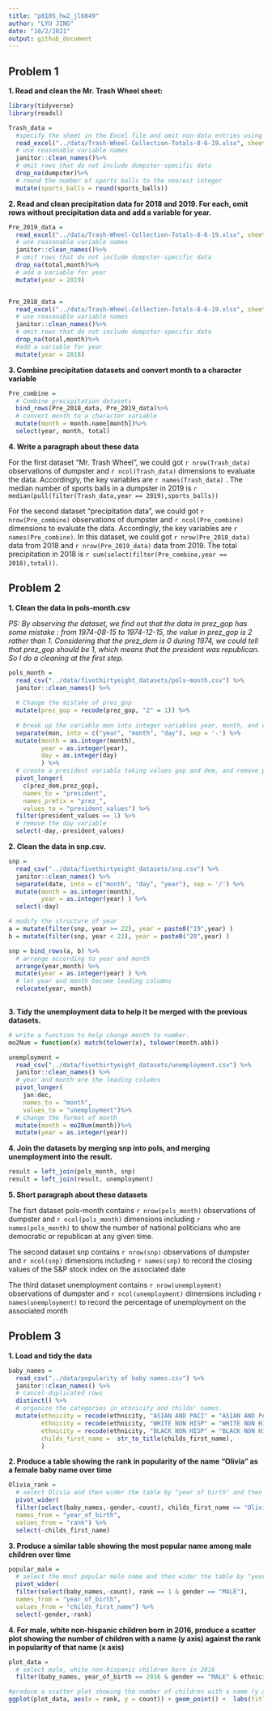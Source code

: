 ```yaml
---
title: "p8105_hw2_jl6049"
author: "LYU JING"
date: "10/2/2021"
output: github_document
---
```


## Problem 1

**1. Read and clean the Mr. Trash Wheel sheet:**

```r
library(tidyverse)
library(readxl)
```


```r
Trash_data = 
  #specify the sheet in the Excel file and omit non-data entries using arguments in read_excel
  read_excel("../data/Trash-Wheel-Collection-Totals-8-6-19.xlsx", sheet = "Mr. Trash Wheel", range = "A2:N408") %>%
  # use reasonable variable names
  janitor::clean_names()%>%
  # omit rows that do not include dumpster-specific data
  drop_na(dumpster)%>%
  # round the number of sports balls to the nearest integer
  mutate(sports_balls = round(sports_balls))


```

**2. Read and clean precipitation data for 2018 and 2019. For each, omit rows without precipitation data and add a variable for year.**

```r

Pre_2019_data = 
  read_excel("../data/Trash-Wheel-Collection-Totals-8-6-19.xlsx", sheet = "2019 Precipitation", skip = 1)%>%
  # use reasonable variable names
  janitor::clean_names()%>%
  # omit rows that do not include dumpster-specific data
  drop_na(total,month)%>%
  # add a variable for year
  mutate(year = 2019)


Pre_2018_data = 
  read_excel("../data/Trash-Wheel-Collection-Totals-8-6-19.xlsx", sheet = "2018 Precipitation", skip = 1)%>%
  # use reasonable variable names
  janitor::clean_names()%>%
  # omit rows that do not include dumpster-specific data
  drop_na(total,month)%>%
  #add a variable for year
  mutate(year = 2018)
```

**3. Combine precipitation datasets and convert month to a character variable**

```r
Pre_combine = 
  # Combine precipitation datasets
  bind_rows(Pre_2018_data, Pre_2019_data)%>%
  # convert month to a character variable
  mutate(month = month.name[month])%>%
  select(year, month, total)

```

**4. Write a paragraph about these data**

For the first dataset "Mr. Trash Wheel", we could got `r nrow(Trash_data)` observations of dumpster and `r ncol(Trash_data)` dimensions to evaluate the data. Accordingly, the key variables are `r names(Trash_data)` .  The median number of sports balls in a dumpster in 2019 is `r median(pull(filter(Trash_data,year == 2019),sports_balls))`

For the second dataset "precipitation data", we could got `r nrow(Pre_combine)` observations of dumpster and `r ncol(Pre_combine)` dimensions to evaluate the data. Accordingly, the key variables are `r names(Pre_combine)`. In this dataset, we could got `r nrow(Pre_2018_data)` data from 2018 and `r nrow(Pre_2019_data)` data from 2019. The total precipitation in 2018 is `r sum(select(filter(Pre_combine,year == 2018),total))`.


## Problem 2

**1. Clean the data in pols-month.csv**

*PS: By observing the dataset, we find out that the data in prez_gop has some mistake : from 1974-08-15 to 1974-12-15, the value in prez_gop is 2 rather than 1. Considering that the prez_dem is 0 during 1974, we could tell that prez_gop should be 1, which means that the president was republican. So I do a cleaning at the first step.*

```r
pols_month = 
  read_csv("../data/fivethirtyeight_datasets/pols-month.csv") %>%
  janitor::clean_names() %>%
  
  # Change the mistake of prez_gop
  mutate(prez_gop = recode(prez_gop, "2" = 1)) %>%
  
  # break up the variable mon into integer variables year, month, and day; replace month number with month name;
  separate(mon, into = c("year", "month", "day"), sep = '-') %>%
  mutate(month = as.integer(month),
         year = as.integer(year),
         day = as.integer(day)
         ) %>%
  # create a president variable taking values gop and dem, and remove prez_dem and prez_gop; 
  pivot_longer(
    c(prez_dem,prez_gop),
    names_to = "president", 
    names_prefix = "prez_",
    values_to = "president_values") %>%
  filter(president_values == 1) %>%
  # remove the day variable
  select(-day,-president_values)

```


**2. Clean the data in snp.csv.**

```r
snp = 
  read_csv("../data/fivethirtyeight_datasets/snp.csv") %>%
  janitor::clean_names() %>%
  separate(date, into = c("month", "day", "year"), sep = '/') %>%
  mutate(month = as.integer(month),
         year = as.integer(year) ) %>%
  select(-day)

# modify the structure of year
a = mutate(filter(snp, year >= 22), year = paste0("19",year) )
b = mutate(filter(snp, year < 22), year = paste0("20",year) )

snp = bind_rows(a, b) %>%
  # arrange according to year and month
  arrange(year,month) %>% 
  mutate(year = as.integer(year) ) %>%
  # let year and month become leading columns
  relocate(year, month) 
  


```

**3. Tidy the unemployment data to help it be merged with the previous datasets.**

```r

# write a function to help change month to number.
mo2Num = function(x) match(tolower(x), tolower(month.abb))

unemployment = 
  read_csv("../data/fivethirtyeight_datasets/unemployment.csv") %>%
  janitor::clean_names() %>%
  # year and month are the leading columns
  pivot_longer(
    jan:dec,
    names_to = "month", 
    values_to = "unemployment")%>%
  # change the format of month
  mutate(month = mo2Num(month))%>%
  mutate(year = as.integer(year))
```

**4. Join the datasets by merging snp into pols, and merging unemployment into the result.**

```r
result = left_join(pols_month, snp)
result = left_join(result, unemployment)

```

**5. Short paragraph about these datasets**

The fisrt dataset pols-month contains `r nrow(pols_month)` observations of dumpster and `r ncol(pols_month)` dimensions including `r names(pols_month)` to show the number of national politicians who are democratic or republican at any given time.

The second dataset snp contains `r nrow(snp)` observations of dumpster and `r ncol(snp)` dimensions including `r names(snp)` to record the closing values of the S&P stock index on the associated date

The third dataset unemployment contains `r nrow(unemployment)` observations of dumpster and `r ncol(unemployment)` dimensions including `r names(unemployment)` to record the percentage of unemployment on the associated month


## Problem 3

**1. Load and tidy the data**

```r

baby_names = 
  read_csv("../data/popularity of baby names.csv") %>%
  janitor::clean_names() %>% 
  # cancel duplicated rows
  distinct() %>%
  # organize the categories in ethnicity and childs' names.
  mutate(ethnicity = recode(ethnicity, "ASIAN AND PACI" = "ASIAN AND PACIFIC ISLANDER"),
         ethnicity = recode(ethnicity, "WHITE NON HISP" = "WHITE NON HISPANIC"),
         ethnicity = recode(ethnicity, "BLACK NON HISP" = "BLACK NON HISPANIC"),
         childs_first_name =  str_to_title(childs_first_name),
         ) 

```

**2. Produce a table showing the rank in popularity of the name “Olivia” as a female baby name over time**

```r

Olivia_rank = 
  # select Olivia and then wider the table by "year of birth" and then fill the number with rank.
  pivot_wider(
  filter(select(baby_names,-gender,-count), childs_first_name == "Olivia" ), 
  names_from = "year_of_birth", 
  values_from = "rank") %>%
  select(-childs_first_name)
```

**3. Produce a similar table showing the most popular name among male children over time**

```r
popular_male = 
  # select the most popular male name and then wider the table by "year of birth" and then fill the name in it
  pivot_wider(
  filter(select(baby_names,-count), rank == 1 & gender == "MALE"), 
  names_from = "year_of_birth", 
  values_from = "childs_first_name") %>%
  select(-gender,-rank)
```

**4. For male, white non-hispanic children born in 2016, produce a scatter plot showing the number of children with a name (y axis) against the rank in popularity of that name (x axis)**

```r

plot_data = 
  # select male, white non-hispanic children born in 2016
  filter(baby_names, year_of_birth == 2016 & gender == "MALE" & ethnicity == "WHITE NON HISPANIC")

#produce a scatter plot showing the number of children with a name (y axis) against the rank in popularity of that name (x axis)
ggplot(plot_data, aes(x = rank, y = count)) + geom_point() +  labs(title = "Name ranks of male white non-hispanic children born in 2016" , x = "Rank" , y = "Count of Name") + theme(plot.title = element_text(hjust = 0.5))


```






